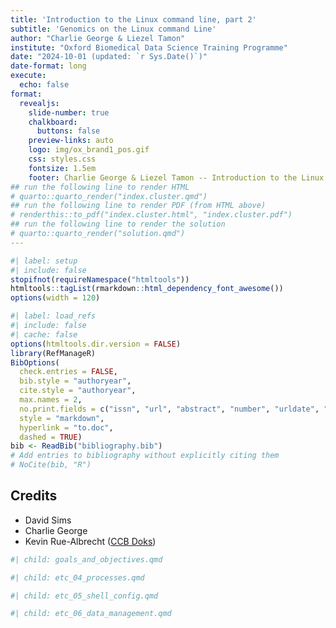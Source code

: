```yaml
---
title: 'Introduction to the Linux command line, part 2'
subtitle: 'Genomics on the Linux command Line'
author: "Charlie George & Liezel Tamon"
institute: "Oxford Biomedical Data Science Training Programme"
date: "2024-10-01 (updated: `r Sys.Date()`)"
date-format: long
execute: 
  echo: false
format:
  revealjs: 
    slide-number: true
    chalkboard: 
      buttons: false
    preview-links: auto
    logo: img/ox_brand1_pos.gif
    css: styles.css
    fontsize: 1.5em
    footer: Charlie George & Liezel Tamon -- Introduction to the Linux command line, part 2
## run the following line to render HTML
# quarto::quarto_render("index.cluster.qmd")
## run the following line to render PDF (from HTML above)
# renderthis::to_pdf("index.cluster.html", "index.cluster.pdf")
## run the following line to render the solution
# quarto::quarto_render("solution.qmd")
---
```


```r
#| label: setup
#| include: false
stopifnot(requireNamespace("htmltools"))
htmltools::tagList(rmarkdown::html_dependency_font_awesome())
options(width = 120)
```

```r
#| label: load_refs
#| include: false
#| cache: false
options(htmltools.dir.version = FALSE)
library(RefManageR)
BibOptions( 
  check.entries = FALSE,
  bib.style = "authoryear",
  cite.style = "authoryear",
  max.names = 2,
  no.print.fields = c("issn", "url", "abstract", "number", "urldate", "month", "pages", "file", "note"),
  style = "markdown",
  hyperlink = "to.doc",
  dashed = TRUE)
bib <- ReadBib("bibliography.bib")
# Add entries to bibliography without explicitly citing them
# NoCite(bib, "R")
```

## Credits

- David Sims
- Charlie George
- Kevin Rue-Albrecht ([CCB Doks](https://obds-training.github.io/Help/))

```r
#| child: goals_and_objectives.qmd
```

<!-- ## Prerequisites -->

<!-- - An account on the teaching server or cluster -->
<!-- - VPN to remotely connect to the University network -->
<!-- - Git Bash for Microsoft Windows users -->

```r
#| child: etc_04_processes.qmd
```

```r
#| child: etc_05_shell_config.qmd
```

```r
#| child: etc_06_data_management.qmd
```

